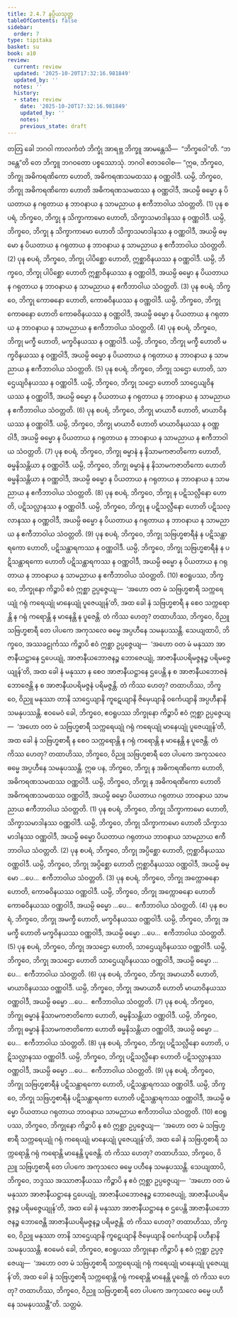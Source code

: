 ```yaml
---
title: 2.4.7 နပ္ပိယသုတ္တ
tableOfContents: false
sidebar:
  order: 7
type: tipitaka
basket: su
book: a10
review:
  current: review
  updated: '2025-10-20T17:32:16.981849'
  updated_by: ''
  notes: ''
  history:
  - state: review
    date: '2025-10-20T17:32:16.981849'
    updated_by: ''
    notes: ''
    previous_state: draft
---
```



<DynamicBreadcrumb />


<ReviewStatus review={frontmatter.review} showDetails={true} />

<HypothesisAnnotation frontmatter={frontmatter} />

<Division number="87" book="a10" e="ch" v="17" p="389">

<Paragraph number="711" book="a10">
တတြ ခေါ ဘဂဝါ ကာလင်္ကတံ ဘိက္ခုံ အာရဗ္ဘ ဘိက္ခူ အာမန္တေသိ—  “ဘိက္ခဝေါ”တိ. “ဘဒန္တေ”တိ တေ ဘိက္ခူ ဘဂဝတော ပစ္စဿောသုံ. ဘဂဝါ ဧတဒဝေါစ—
</Paragraph>

<Paragraph number="712" book="a10">
“ဣဓ, ဘိက္ခဝေ, ဘိက္ခု အဓိကရဏိကော ဟောတိ, အဓိကရဏသမထဿ န ဝဏ္ဏဝါဒီ. ယမ္ပိ, ဘိက္ခဝေ, ဘိက္ခု အဓိကရဏိကော ဟောတိ အဓိကရဏသမထဿ န ဝဏ္ဏဝါဒီ, အယမ္ပိ ဓမ္မော န ပိယတာယ န ဂရုတာယ န ဘာဝနာယ န သာမညာယ န ဧကီဘာဝါယ သံဝတ္တတိ. (1)
</Paragraph>

<Paragraph number="713" book="a10">
ပုန စပရံ, ဘိက္ခဝေ, ဘိက္ခု န သိက္ခာကာမော ဟောတိ, သိက္ခာသမာဒါနဿ န ဝဏ္ဏဝါဒီ. ယမ္ပိ, ဘိက္ခဝေ, ဘိက္ခု န သိက္ခာကာမော ဟောတိ သိက္ခာသမာဒါနဿ န ဝဏ္ဏဝါဒီ, အယမ္ပိ ဓမ္မော န ပိယတာယ န ဂရုတာယ န ဘာဝနာယ န သာမညာယ န ဧကီဘာဝါယ သံဝတ္တတိ. (2)
</Paragraph>

<Paragraph number="714" book="a10">
ပုန စပရံ, ဘိက္ခဝေ, ဘိက္ခု ပါပိစ္ဆော ဟောတိ, ဣစ္ဆာဝိနယဿ န ဝဏ္ဏဝါဒီ. ယမ္ပိ, ဘိက္ခဝေ, ဘိက္ခု ပါပိစ္ဆော ဟောတိ ဣစ္ဆာဝိနယဿ န ဝဏ္ဏဝါဒီ, အယမ္ပိ ဓမ္မော န ပိယတာယ န ဂရုတာယ န ဘာဝနာယ န သာမညာယ န ဧကီဘာဝါယ သံဝတ္တတိ. (3)
</Paragraph>

<Paragraph number="715" book="a10">
ပုန စပရံ, ဘိက္ခဝေ, ဘိက္ခု ကောဓနော ဟောတိ, ကောဓဝိနယဿ န ဝဏ္ဏဝါဒီ. ယမ္ပိ, ဘိက္ခဝေ, ဘိက္ခု ကောဓနော ဟောတိ ကောဓဝိနယဿ န ဝဏ္ဏဝါဒီ, အယမ္ပိ ဓမ္မော န ပိယတာယ န ဂရုတာယ န ဘာဝနာယ န သာမညာယ န ဧကီဘာဝါယ သံဝတ္တတိ. (4)
</Paragraph>

<Paragraph number="716" book="a10">
ပုန စပရံ, ဘိက္ခဝေ, ဘိက္ခု မက္ခီ ဟောတိ, မက္ခဝိနယဿ န ဝဏ္ဏဝါဒီ. ယမ္ပိ, ဘိက္ခဝေ, ဘိက္ခု မက္ခီ ဟောတိ မက္ခဝိနယဿ န ဝဏ္ဏဝါဒီ, အယမ္ပိ ဓမ္မော န ပိယတာယ န ဂရုတာယ န ဘာဝနာယ န သာမညာယ န ဧကီဘာဝါယ သံဝတ္တတိ. (5)
</Paragraph>

<Paragraph number="717" book="a10">
ပုန စပရံ, ဘိက္ခဝေ, ဘိက္ခု သဌော ဟောတိ, သာဌေယျဝိနယဿ န ဝဏ္ဏဝါဒီ. ယမ္ပိ, ဘိက္ခဝေ, ဘိက္ခု သဌော ဟောတိ သာဌေယျဝိနယဿ န ဝဏ္ဏဝါဒီ, အယမ္ပိ ဓမ္မော န ပိယတာယ န ဂရုတာယ န ဘာဝနာယ န သာမညာယ န ဧကီဘာဝါယ သံဝတ္တတိ. (6)
</Paragraph>

<Paragraph number="718" book="a10">
ပုန စပရံ, ဘိက္ခဝေ, ဘိက္ခု မာယာဝီ ဟောတိ, မာယာဝိနယဿ န ဝဏ္ဏဝါဒီ. ယမ္ပိ, ဘိက္ခဝေ, ဘိက္ခု မာယာဝီ ဟောတိ မာယာဝိနယဿ န ဝဏ္ဏဝါဒီ, အယမ္ပိ ဓမ္မော န ပိယတာယ န ဂရုတာယ န ဘာဝနာယ န သာမညာယ န ဧကီဘာဝါယ သံဝတ္တတိ. (7)
</Paragraph>

<Paragraph number="719" book="a10">
ပုန စပရံ, ဘိက္ခဝေ, ဘိက္ခု ဓမ္မာနံ န နိသာမကဇာတိကော ဟောတိ, ဓမ္မနိသန္တိယာ န ဝဏ္ဏဝါဒီ. ယမ္ပိ, ဘိက္ခဝေ, ဘိက္ခု ဓမ္မာနံ န နိသာမကဇာတိကော ဟောတိ ဓမ္မနိသန္တိယာ န ဝဏ္ဏဝါဒီ, အယမ္ပိ ဓမ္မော န ပိယတာယ န ဂရုတာယ န ဘာဝနာယ န သာမညာယ န ဧကီဘာဝါယ သံဝတ္တတိ. (8)
</Paragraph>

<Paragraph number="720" book="a10">
ပုန စပရံ, ဘိက္ခဝေ, ဘိက္ခု န ပဋိသလ္လီနော ဟောတိ, ပဋိသလ္လာနဿ န ဝဏ္ဏဝါဒီ. ယမ္ပိ, ဘိက္ခဝေ, ဘိက္ခု န ပဋိသလ္လီနော ဟောတိ ပဋိသလ္လာနဿ န ဝဏ္ဏဝါဒီ, အယမ္ပိ ဓမ္မော န ပိယတာယ န ဂရုတာယ န ဘာဝနာယ န သာမညာယ န ဧကီဘာဝါယ သံဝတ္တတိ. (9)
</Paragraph>

<Paragraph number="721" book="a10">
ပုန စပရံ, ဘိက္ခဝေ, ဘိက္ခု သဗြဟ္မစာရီနံ န ပဋိသန္ထာရကော ဟောတိ, ပဋိသန္ထာရကဿ န ဝဏ္ဏဝါဒီ. ယမ္ပိ, ဘိက္ခဝေ, ဘိက္ခု သဗြဟ္မစာရီနံ န ပဋိသန္ထာရကော ဟောတိ ပဋိသန္ထာရကဿ န ဝဏ္ဏဝါဒီ, အယမ္ပိ ဓမ္မော န ပိယတာယ န ဂရုတာယ န ဘာဝနာယ န သာမညာယ န ဧကီဘာဝါယ သံဝတ္တတိ. (10)
</Paragraph>

<Paragraph number="722" book="a10">
ဧဝရူပဿ, ဘိက္ခဝေ, ဘိက္ခုနော ကိဉ္စာပိ ဧဝံ ဣစ္ဆာ ဥပ္ပဇ္ဇေယျ—  ‘အဟော ဝတ မံ သဗြဟ္မစာရီ သက္ကရေယျုံ ဂရုံ ကရေယျုံ မာနေယျုံ ပူဇေယျုန်’တိ, အထ ခေါ နံ သဗြဟ္မစာရီ န စေဝ သက္ကရောန္တိ န ဂရုံ ကရောန္တိ န မာနေန္တိ န ပူဇေန္တိ. တံ ကိဿ ဟေတု? တထာဟိဿ, ဘိက္ခဝေ, ဝိညူ သဗြဟ္မစာရီ တေ ပါပကေ အကုသလေ ဓမ္မေ အပ္ပဟီနေ သမနုပဿန္တိ.
</Paragraph>

<Paragraph number="723" book="a10">
သေယျထာပိ, ဘိက္ခဝေ, အဿခဠုင်္ကဿ ကိဉ္စာပိ ဧဝံ ဣစ္ဆာ ဥပ္ပဇ္ဇေယျ—  ‘အဟော ဝတ မံ မနုဿာ အာဇာနီယဋ္ဌာနေ ဌပေယျုံ, အာဇာနီယဘောဇနဉ္စ ဘောဇေယျုံ, အာဇာနီယပရိမဇ္ဇနဉ္စ ပရိမဇ္ဇေယျုန်’တိ, အထ ခေါ နံ မနုဿာ န စေဝ အာဇာနီယဋ္ဌာနေ ဌပေန္တိ န စ အာဇာနီယဘောဇနံ ဘောဇေန္တိ န စ အာဇာနီယပရိမဇ္ဇနံ ပရိမဇ္ဇန္တိ. တံ ကိဿ ဟေတု? တထာဟိဿ, ဘိက္ခဝေ, ဝိညူ မနုဿာ တာနိ သာဌေယျာနိ ကူဋေယျာနိ ဇိမှေယျာနိ ဝင်္ကေယျာနိ အပ္ပဟီနာနိ သမနုပဿန္တိ. ဧဝမေဝံ ခေါ, ဘိက္ခဝေ, ဧဝရူပဿ ဘိက္ခုနော ကိဉ္စာပိ ဧဝံ ဣစ္ဆာ ဥပ္ပဇ္ဇေယျ—  ‘အဟော ဝတ မံ သဗြဟ္မစာရီ သက္ကရေယျုံ ဂရုံ ကရေယျုံ မာနေယျုံ ပူဇေယျုန်’တိ, အထ ခေါ နံ သဗြဟ္မစာရီ န စေဝ သက္ကရောန္တိ န ဂရုံ ကရောန္တိ န မာနေန္တိ န ပူဇေန္တိ. တံ ကိဿ ဟေတု? တထာဟိဿ, ဘိက္ခဝေ, ဝိညူ သဗြဟ္မစာရီ တေ ပါပကေ အကုသလေ ဓမ္မေ အပ္ပဟီနေ သမနုပဿန္တိ.
</Paragraph>

<Paragraph number="724" book="a10">
ဣဓ ပန, ဘိက္ခဝေ, ဘိက္ခု န အဓိကရဏိကော ဟောတိ, အဓိကရဏသမထဿ ဝဏ္ဏဝါဒီ. ယမ္ပိ, ဘိက္ခဝေ, ဘိက္ခု န အဓိကရဏိကော ဟောတိ အဓိကရဏသမထဿ ဝဏ္ဏဝါဒီ, အယမ္ပိ ဓမ္မော ပိယတာယ ဂရုတာယ ဘာဝနာယ သာမညာယ ဧကီဘာဝါယ သံဝတ္တတိ. (1)
</Paragraph>

<Paragraph number="725" book="a10">
ပုန စပရံ, ဘိက္ခဝေ, ဘိက္ခု သိက္ခာကာမော ဟောတိ, သိက္ခာသမာဒါနဿ ဝဏ္ဏဝါဒီ. ယမ္ပိ, ဘိက္ခဝေ, ဘိက္ခု သိက္ခာကာမော ဟောတိ သိက္ခာသမာဒါနဿ ဝဏ္ဏဝါဒီ, အယမ္ပိ ဓမ္မော ပိယတာယ ဂရုတာယ ဘာဝနာယ သာမညာယ ဧကီဘာဝါယ သံဝတ္တတိ. (2)
</Paragraph>

<Paragraph number="726" book="a10">
ပုန စပရံ, ဘိက္ခဝေ, ဘိက္ခု အပ္ပိစ္ဆော ဟောတိ, ဣစ္ဆာဝိနယဿ ဝဏ္ဏဝါဒီ. ယမ္ပိ, ဘိက္ခဝေ, ဘိက္ခု အပ္ပိစ္ဆော ဟောတိ ဣစ္ဆာဝိနယဿ ဝဏ္ဏဝါဒီ, အယမ္ပိ ဓမ္မော …ပေ…  ဧကီဘာဝါယ သံဝတ္တတိ. (3)
</Paragraph>

<Paragraph number="727" book="a10">
ပုန စပရံ, ဘိက္ခဝေ, ဘိက္ခု အက္ကောဓနော ဟောတိ, ကောဓဝိနယဿ ဝဏ္ဏဝါဒီ. ယမ္ပိ, ဘိက္ခဝေ, ဘိက္ခု အက္ကောဓနော ဟောတိ ကောဓဝိနယဿ ဝဏ္ဏဝါဒီ, အယမ္ပိ ဓမ္မော …ပေ…  ဧကီဘာဝါယ သံဝတ္တတိ. (4)
</Paragraph>

<Paragraph number="728" book="a10">
ပုန စပရံ, ဘိက္ခဝေ, ဘိက္ခု အမက္ခီ ဟောတိ, မက္ခဝိနယဿ ဝဏ္ဏဝါဒီ. ယမ္ပိ, ဘိက္ခဝေ, ဘိက္ခု အမက္ခီ ဟောတိ မက္ခဝိနယဿ ဝဏ္ဏဝါဒီ, အယမ္ပိ ဓမ္မော …ပေ…  ဧကီဘာဝါယ သံဝတ္တတိ. (5)
</Paragraph>

<Paragraph number="729" book="a10">
ပုန စပရံ, ဘိက္ခဝေ, ဘိက္ခု အသဌော ဟောတိ, သာဌေယျဝိနယဿ ဝဏ္ဏဝါဒီ. ယမ္ပိ, ဘိက္ခဝေ, ဘိက္ခု အသဌော ဟောတိ သာဌေယျဝိနယဿ ဝဏ္ဏဝါဒီ, အယမ္ပိ ဓမ္မော …ပေ…  ဧကီဘာဝါယ သံဝတ္တတိ. (6)
</Paragraph>

<Paragraph number="730" book="a10">
ပုန စပရံ, ဘိက္ခဝေ, ဘိက္ခု အမာယာဝီ ဟောတိ, မာယာဝိနယဿ ဝဏ္ဏဝါဒီ. ယမ္ပိ, ဘိက္ခဝေ, ဘိက္ခု အမာယာဝီ ဟောတိ မာယာဝိနယဿ ဝဏ္ဏဝါဒီ, အယမ္ပိ ဓမ္မော …ပေ…  ဧကီဘာဝါယ သံဝတ္တတိ. (7)
</Paragraph>

<Paragraph number="731" book="a10">
ပုန စပရံ, ဘိက္ခဝေ, ဘိက္ခု ဓမ္မာနံ နိသာမကဇာတိကော ဟောတိ, ဓမ္မနိသန္တိယာ ဝဏ္ဏဝါဒီ. ယမ္ပိ, ဘိက္ခဝေ, ဘိက္ခု ဓမ္မာနံ နိသာမကဇာတိကော ဟောတိ ဓမ္မနိသန္တိယာ ဝဏ္ဏဝါဒီ, အယမ္ပိ ဓမ္မော …ပေ…  ဧကီဘာဝါယ သံဝတ္တတိ. (8)
</Paragraph>

<Paragraph number="732" book="a10">
ပုန စပရံ, ဘိက္ခဝေ, ဘိက္ခု ပဋိသလ္လီနော ဟောတိ, ပဋိသလ္လာနဿ ဝဏ္ဏဝါဒီ. ယမ္ပိ, ဘိက္ခဝေ, ဘိက္ခု ပဋိသလ္လီနော ဟောတိ ပဋိသလ္လာနဿ ဝဏ္ဏဝါဒီ, အယမ္ပိ ဓမ္မော …ပေ…  ဧကီဘာဝါယ သံဝတ္တတိ. (9)
</Paragraph>

<Paragraph number="733" book="a10">
ပုန စပရံ, ဘိက္ခဝေ, ဘိက္ခု သဗြဟ္မစာရီနံ ပဋိသန္ထာရကော ဟောတိ, ပဋိသန္ထာရကဿ ဝဏ္ဏဝါဒီ. ယမ္ပိ, ဘိက္ခဝေ, ဘိက္ခု သဗြဟ္မစာရီနံ ပဋိသန္ထာရကော ဟောတိ ပဋိသန္ထာရကဿ ဝဏ္ဏဝါဒီ, အယမ္ပိ ဓမ္မော ပိယတာယ ဂရုတာယ ဘာဝနာယ သာမညာယ ဧကီဘာဝါယ သံဝတ္တတိ. (10)
</Paragraph>

<Paragraph number="734" book="a10">
ဧဝရူပဿ, ဘိက္ခဝေ, ဘိက္ခုနော ကိဉ္စာပိ န ဧဝံ ဣစ္ဆာ ဥပ္ပဇ္ဇေယျ—  ‘အဟော ဝတ မံ သဗြဟ္မစာရီ သက္ကရေယျုံ ဂရုံ ကရေယျုံ မာနေယျုံ ပူဇေယျုန်’တိ, အထ ခေါ နံ သဗြဟ္မစာရီ သက္ကရောန္တိ ဂရုံ ကရောန္တိ မာနေန္တိ ပူဇေန္တိ. တံ ကိဿ ဟေတု? တထာဟိဿ, ဘိက္ခဝေ, ဝိညူ သဗြဟ္မစာရီ တေ ပါပကေ အကုသလေ ဓမ္မေ ပဟီနေ သမနုပဿန္တိ.
</Paragraph>

<Paragraph number="735" book="a10">
သေယျထာပိ, ဘိက္ခဝေ, ဘဒ္ဒဿ အဿာဇာနီယဿ ကိဉ္စာပိ န ဧဝံ ဣစ္ဆာ ဥပ္ပဇ္ဇေယျ—  ‘အဟော ဝတ မံ မနုဿာ အာဇာနီယဋ္ဌာနေ ဌပေယျုံ, အာဇာနီယဘောဇနဉ္စ ဘောဇေယျုံ, အာဇာနီယပရိမဇ္ဇနဉ္စ ပရိမဇ္ဇေယျုန်’တိ, အထ ခေါ နံ မနုဿာ အာဇာနီယဋ္ဌာနေ စ ဌပေန္တိ အာဇာနီယဘောဇနဉ္စ ဘောဇေန္တိ အာဇာနီယပရိမဇ္ဇနဉ္စ ပရိမဇ္ဇန္တိ. တံ ကိဿ ဟေတု? တထာဟိဿ, ဘိက္ခဝေ, ဝိညူ မနုဿာ တာနိ သာဌေယျာနိ ကူဋေယျာနိ ဇိမှေယျာနိ ဝင်္ကေယျာနိ ပဟီနာနိ သမနုပဿန္တိ.
</Paragraph>

<Paragraph number="736" book="a10">
ဧဝမေဝံ ခေါ, ဘိက္ခဝေ, ဧဝရူပဿ ဘိက္ခုနော ကိဉ္စာပိ န ဧဝံ ဣစ္ဆာ ဥပ္ပဇ္ဇေယျ—  ‘အဟော ဝတ မံ သဗြဟ္မစာရီ သက္ကရေယျုံ ဂရုံ ကရေယျုံ မာနေယျုံ ပူဇေယျုန်’တိ, အထ ခေါ နံ သဗြဟ္မစာရီ သက္ကရောန္တိ ဂရုံ ကရောန္တိ မာနေန္တိ ပူဇေန္တိ. တံ ကိဿ ဟေတု? တထာဟိဿ, ဘိက္ခဝေ, ဝိညူ သဗြဟ္မစာရီ တေ ပါပကေ အကုသလေ ဓမ္မေ ပဟီနေ သမနုပဿန္တီ”တိ.

</Paragraph>
</Division>

<Paragraph number="737" type="center" book="a10">
သတ္တမံ.
</Paragraph>